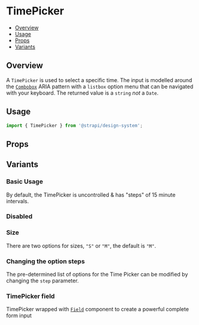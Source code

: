 

<Meta of={TimePickerStories} />

# TimePicker

- [Overview](#overview)
- [Usage](#usage)
- [Props](#props)
- [Variants](#variants)

## Overview

A `TimePicker` is used to select a specific time. The input is modelled around the
[`Combobox`](../?path=/docs/inputs-combobox--docs) ARIA pattern with a `listbox` option menu that can be navigated with
your keyboard. The returned value is a `string` _not_ a `Date`.

<ViewSource path="components/TimePicker" />

## Usage

```js
import { TimePicker } from '@strapi/design-system';
```

<Canvas of={TimePickerStories.Base} />

## Props

<Controls of={TimePickerStories.Base} />

## Variants

### Basic Usage

By default, the TimePicker is uncontrolled & has "steps" of 15 minute intervals.

<Canvas of={TimePickerStories.Base} />

### Disabled

<Canvas of={TimePickerStories.Disabled} />

### Size

There are two options for sizes, `"S"` or `"M"`, the default is `"M"`.

<Canvas of={TimePickerStories.Size} />

### Changing the option steps

The pre-determined list of options for the Time Picker can be modified by changing the `step` parameter.

<Canvas of={TimePickerStories.Steps} />

### TimePicker field

TimePicker wrapped with [`Field`](../?path=/docs/components-field--docs) component to create a powerful complete form
input

<Canvas of={TimePickerStories.WithField} />
